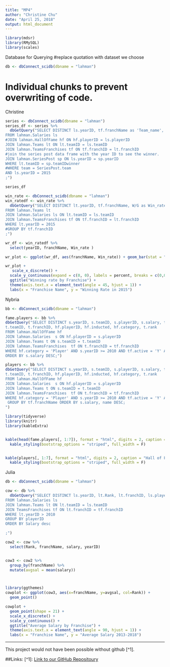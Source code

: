```yaml
---
title: "MP4"
author: "Christine Chu"
date: "April 25, 2018"
output: html_document
--- 
```



```r

library(mdsr)
library(RMySQL)
library(scales)
```

Database for Querying 
#replace quotation with dataset we choose
```r
db <- dbConnect_scidb(dbname = "lahman")
```


# Individual chunks to prevent overwriting of code.
Christine 
```r
series <- dbConnect_scidb(dbname = "lahman") 
series_df <- series %>% 
  dbGetQuery("SELECT DISTINCT ls.yearID, tf.franchName as 'Team_name', lt.teamID, sp.teamIDwinner as 'WinnerID',sp.round, sp.wins
FROM lahman.Salaries ls 
#JOIN lahman.HallOfFame hf ON hf.playerID = ls.playerID
JOIN lahman.Teams lt ON lt.teamID = ls.teamID
JOIN lahman.TeamsFranchises tf ON tf.franchID = lt.franchID
#join the series post data frame with the year ID to see the winner. 
JOIN lahman.SeriesPost sp ON ls.yearID = sp.yearID
WHERE lt.teamID = sp.teamIDwinner
#WHERE team = SeriesPost.team 
AND ls.yearID = 2015
;")

series_df
```

```r
win_rate <- dbConnect_scidb(dbname = "lahman") 
win_ratedf <- win_rate %>% 
  dbGetQuery("SELECT DISTINCT lt.yearID, tf.franchName, W/G as Win_rate
FROM lahman.Teams lt
JOIN lahman.Salaries ls ON lt.teamID = ls.teamID
JOIN lahman.TeamsFranchises tf ON tf.franchID = lt.franchID
WHERE lt.yearID = 2015
#GROUP BY tf.franchID
;")

wr_df <- win_ratedf %>% 
  select(yearID, franchName, Win_rate )

wr_plot <- ggplot(wr_df, aes(franchName, Win_rate)) + geom_bar(stat = "identity", fill = "Green")

wr_plot +
   scale_x_discrete() +
  scale_y_continuous(expand = c(0, 0), labels = percent, breaks = c(0,0.2, 0.4, 0.6, 0.8, 1), limit = c(0,1)) +
  ggtitle("Winning rate by Franchise") + 
  theme(axis.text.x = element_text(angle = 45, hjust = 1)) +
  labs(x = "Franchise Name", y = "Winning Rate in 2015")


```




Nybria 
```r
bb <- dbConnect_scidb(dbname = "lahman")

fame.players <- bb %>%
dbGetQuery("SELECT DISTINCT s.yearID, s.teamID, s.playerID, s.salary, tf.franchID, tf.franchName, tf.active,
t.teamID, t.franchID, hf.playerID, hf.inducted, hf.category, t.rank
FROM lahman.HallOfFame hf 
JOIN lahman.Salaries  s ON hf.playerID = s.playerID 
JOIN lahman.Teams t ON s.teamID = t.teamID 
JOIN lahman.TeamsFranchises  tf ON t.franchID = tf.franchID
WHERE hf.category = 'Player' AND s.yearID >= 2010 AND tf.active = 'Y' AND hf.inducted = 'Y' GROUP BY s.playerID
ORDER BY s.salary DESC;")

players <- bb %>%
dbGetQuery("SELECT DISTINCT s.yearID, s.teamID, s.playerID, s.salary, tf.franchID, tf.franchName, tf.active,
t.teamID, t.franchID, hf.playerID, hf.inducted, hf.category, t.rank
FROM lahman.HallOfFame hf 
JOIN lahman.Salaries  s ON hf.playerID = s.playerID 
JOIN lahman.Teams t ON s.teamID = t.teamID 
JOIN lahman.TeamsFranchises  tf ON t.franchID = tf.franchID
WHERE hf.category = 'Player' AND s.yearID >= 2010 AND tf.active = 'Y' AND hf.inducted = 'N' 
 GROUP BY tf.franchName ORDER BY s.salary, name DESC;
")   

```

```r
library(tidyverse)
library(knitr)
library(kableExtra)


kable(head(fame.players[, 1:7]), format = "html", digits = 2, caption = "Hall of Fame: Inducted Players Between 2010-2017") %>%
  kable_styling(bootstrap_options = "striped", full_width = F)


kable(players[, 1:7], format = "html", digits = 2, caption = "Hall of Fame: Non-inducted Players Between 2010-2017") %>%
  kable_styling(bootstrap_options = "striped", full_width = F)


```



Julia
```r
db <- dbConnect_scidb(dbname = "lahman")

cow <- db %>% 
  dbGetQuery("SELECT DISTINCT ls.yearID, lt.Rank, lt.franchID, ls.playerID, ls.salary, tf.franchName
FROM lahman.Salaries ls 
JOIN lahman.Teams lt ON lt.teamID = ls.teamID
JOIN TeamsFranchises tf ON lt.franchID = tf.franchID
WHERE lt.yearID > 2010
GROUP BY playerID
ORDER BY Salary desc

;")

cow2 <- cow %>%
  select(Rank, franchName, salary, yearID)


cow3 <- cow2 %>%
  group_by(franchName) %>%
  mutate(avgsal = mean(salary))



library(ggthemes)
cowplot <- ggplot(cow3, aes(x=franchName, y=avgsal, col=Rank)) +
  geom_point() 

cowplot +
  geom_point(shape = 21) +
  scale_x_discrete() +
  scale_y_continuous() +
  ggtitle("Average Salary by Franchise") + 
  theme(axis.text.x = element_text(angle = 90, hjust = 1)) +
  labs(x = "Franchise Name", y = "Average Salary 2013-2018")
```

--------------------------------------------------------
This project would not have been possible without github [^1].

##Links: 
[^1]: [Link to our GitHub Repositoury](https://github.com/christine-chu/MP4)